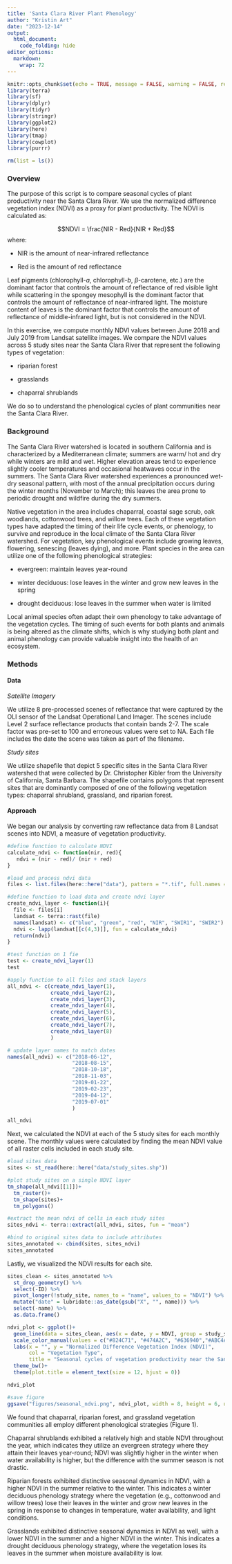 ```yaml
---
title: 'Santa Clara River Plant Phenology'
author: "Kristin Art"
date: "2023-12-14"
output:   
  html_document:
    code_folding: hide
editor_options: 
  markdown: 
    wrap: 72
---
```


```r
knitr::opts_chunk$set(echo = TRUE, message = FALSE, warning = FALSE, results = FALSE)
library(terra)
library(sf)
library(dplyr)
library(tidyr)
library(stringr)
library(ggplot2)
library(here)
library(tmap)
library(cowplot)
library(purrr)

rm(list = ls())
```

### Overview

The purpose of this script is to compare seasonal cycles of plant
productivity near the Santa Clara River. We use the normalized
difference vegetation index (NDVI) as a proxy for plant productivity.
The NDVI is calculated as:

$$NDVI = \frac{NIR - Red}{NIR + Red}$$ where:

-   NIR is the amount of near-infrared reflectance

-   Red is the amount of red reflectance

Leaf pigments (chlorophyll-*a*, chlorophyll-*b*, $\beta$-carotene, etc.)
are the dominant factor that controls the amount of reflectance of red
visible light while scattering in the spongey mesophyll is the dominant
factor that controls the amount of reflectance of near-infrared light.
The moisture content of leaves is the dominant factor that controls the
amount of reflectance of middle-infrared light, but is not considered in
the NDVI.

In this exercise, we compute monthly NDVI values between June 2018 and
July 2019 from Landsat satellite images. We compare the NDVI values
across 5 study sites near the Santa Clara River that represent the
following types of vegetation:

-   riparian forest

-   grasslands

-   chaparral shrublands

We do so to understand the phenological cycles of plant communities near
the Santa Clara River.

### Background

The Santa Clara River watershed is located in southern California and is
characterized by a Mediterranean climate; summers are warm/ hot and dry
while winters are mild and wet. Higher elevation areas tend to
experience slightly cooler temperatures and occasional heatwaves occur
in the summers. The Santa Clara River watershed experiences a pronounced
wet-dry seasonal pattern, with most of the annual precipitation occurs
during the winter months (November to March); this leaves the area prone
to periodic drought and wildfire during the dry summers.

Native vegetation in the area includes chaparral, coastal sage scrub,
oak woodlands, cottonwood trees, and willow trees. Each of these
vegetation types have adapted the timing of their life cycle events, or
phenology, to survive and reproduce in the local climate of the Santa
Clara River watershed. For vegetation, key phenological events include
growing leaves, flowering, senescing (leaves dying), and more. Plant
species in the area can utilize one of the following phenological
strategies:

-   evergreen: maintain leaves year-round

-   winter deciduous: lose leaves in the winter and grow new leaves in
    the spring

-   drought deciduous: lose leaves in the summer when water is limited

Local animal species often adapt their own phenology to take advantage
of the vegetation cycles. The timing of such events for both plants and
animals is being altered as the climate shifts, which is why studying
both plant and animal phenology can provide valuable insight into the
health of an ecosystem.

### Methods

#### Data

*Satellite Imagery* 

We utilize 8 pre-processed scenes of reflectance
that were captured by the OLI sensor of the Landsat Operational Land
Imager. The scenes include Level 2 surface reflectance products that
contain bands 2-7. The scale factor was pre-set to 100 and erroneous
values were set to NA. Each file includes the date the scene was taken
as part of the filename.

*Study sites*

We utilize shapefile that depict 5 specific sites in the Santa Clara River watershed that were collected by Dr. Christopher Kibler from the University of California, Santa Barbara. The shapefile contains polygons that represent sites that are dominantly composed of one of the following vegetation types: chaparral shrubland, grassland, and riparian forest. 

#### Approach
We began our analysis by converting raw reflectance data from 8 Landsat scenes into NDVI, a measure of vegetation productivity.

```r
#define function to calculate NDVI 
calculate_ndvi <- function(nir, red){
   ndvi = (nir - red)/ (nir + red)
}

#load and process ndvi data
files <- list.files(here::here("data"), pattern = "*.tif", full.names = TRUE)

#define function to load data and create ndvi layer
create_ndvi_layer <- function(i){
  file <- files[i]
  landsat <- terra::rast(file)
  names(landsat) <- c("blue", "green", "red", "NIR", "SWIR1", "SWIR2")
  ndvi <- lapp(landsat[[c(4,3)]], fun = calculate_ndvi)
  return(ndvi)
}

#test function on 1 fie
test <- create_ndvi_layer(1)
test 

#apply function to all files and stack layers
all_ndvi <- c(create_ndvi_layer(1),
              create_ndvi_layer(2),
              create_ndvi_layer(3),
              create_ndvi_layer(4),
              create_ndvi_layer(5),
              create_ndvi_layer(6),
              create_ndvi_layer(7),
              create_ndvi_layer(8)
              )

# update layer names to match dates
names(all_ndvi) <- c("2018-06-12",
                     "2018-08-15",
                     "2018-10-18",
                     "2018-11-03",
                     "2019-01-22",
                     "2019-02-23",
                     "2019-04-12",
                     "2019-07-01"
                     )

all_ndvi 

```

Next, we calculated the NDVI at each of the 5 study sites for each monthly scene. The monthly values were calculated by finding the mean NDVI value of all raster cells included in each study site. 
```r
#load sites data
sites <- st_read(here::here("data/study_sites.shp"))

#plot study sites on a single NDVI layer
tm_shape(all_ndvi[[1]])+
  tm_raster()+
  tm_shape(sites)+
  tm_polygons()
```

```r
#extract the mean ndvi of cells in each study sites
sites_ndvi <- terra::extract(all_ndvi, sites, fun = "mean") 

#bind to original sites data to include attributes 
sites_annotated <- cbind(sites, sites_ndvi)
sites_annotated 
```

Lastly, we visualized the NDVI results for each site.
```r
sites_clean <- sites_annotated %>% 
  st_drop_geometry() %>% 
  select(-ID) %>% 
  pivot_longer(!study_site, names_to = "name", values_to = "NDVI") %>%
  mutate("date" = lubridate::as_date(gsub("X", "", name))) %>% 
  select(-name) %>% 
  as.data.frame() 

```

```r
ndvi_plot <- ggplot()+
  geom_line(data = sites_clean, aes(x = date, y = NDVI, group = study_site, col = study_site), linewidth = 1.5)+
  scale_color_manual(values = c("#824C71", "#474A2C", "#636940","#ABC4AB","#C97D60"))+
  labs(x = "", y = "Normalized Difference Vegetation Index (NDVI)", 
       col = "Vegetation Type",
       title = "Seasonal cycles of vegetation productivity near the Santa Clara River")+
  theme_bw()+
  theme(plot.title = element_text(size = 12, hjust = 0))

ndvi_plot

#save figure
ggsave("figures/seasonal_ndvi.png", ndvi_plot, width = 8, height = 6, units = "in")

```

We found that chaparral, riparian forest, and grassland vegetation communities all employ different phenological strategies (Figure 1). 

Chaparral shrublands exhibited a relatively high and stable NDVI throughout the year, which indicates they utilize an evergreen strategy where they attain their leaves year-round; NDVI was slightly higher in the winter when water availability is higher, but the difference with the summer season is not drastic. 

Riparian forests exhibited distinctive seasonal dynamics in NDVI, with a higher NDVI in the summer relative to the winter. This indicates a winter deciduous phenology strategy where the vegetation (e.g., cottonwood and willow trees) lose their leaves in the winter and grow new leaves in the spring in response to changes in temperature, water availability, and light conditions.

Grasslands exhibited distinctive seasonal dynamics in NDVI as well, with a lower NDVI in the summer and a higher NDVI in the winter. This indicates a drought deciduous phenology strategy, where the vegetation loses its leaves in the summer when moisture availability is low. 

